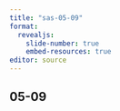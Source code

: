 ```yaml
---
title: "sas-05-09"
format: 
  revealjs:
    slide-number: true
    embed-resources: true
editor: source
---
```


## 05-09
